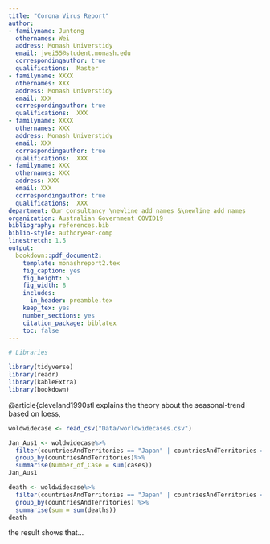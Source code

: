 ```yaml
---
title: "Corona Virus Report"
author:
- familyname: Juntong
  othernames: Wei
  address: Monash Universtidy
  email: jwei55@student.monash.edu
  correspondingauthor: true
  qualifications:  Master
- familyname: XXXX
  othernames: XXX
  address: Monash Universtidy
  email: XXX
  correspondingauthor: true
  qualifications:  XXX
- familyname: XXXX
  othernames: XXX
  address: Monash Universtidy
  email: XXX
  correspondingauthor: true
  qualifications:  XXX
- familyname: XXX
  othernames: XXX
  address: XXX
  email: XXX
  correspondingauthor: true
  qualifications:  XXX
department: Our consultancy \newline add names &\newline add names
organization: Australian Government COVID19
bibliography: references.bib
biblio-style: authoryear-comp
linestretch: 1.5
output:
  bookdown::pdf_document2:
    template: monashreport2.tex
    fig_caption: yes
    fig_height: 5
    fig_width: 8
    includes:
      in_header: preamble.tex
    keep_tex: yes
    number_sections: yes
    citation_package: biblatex
    toc: false
---
```


```r
# Libraries

library(tidyverse)
library(readr)
library(kableExtra)
library(bookdown)

```



\section*{Country XX1 and YY1"}

@article{cleveland1990stl explains the theory about the seasonal-trend based on loess, 

```r
woldwidecase <- read_csv("Data/worldwidecases.csv")
```
```r
Jan_Aus1 <- woldwidecase%>% 
  filter(countriesAndTerritories == "Japan" | countriesAndTerritories == "Australia")%>% 
  group_by(countriesAndTerritories)%>% 
  summarise(Number_of_Case = sum(cases))
Jan_Aus1
```
```r
death <- woldwidecase%>% 
  filter(countriesAndTerritories == "Japan" | countriesAndTerritories == "Australia")%>% 
  group_by(countriesAndTerritories) %>%
  summarise(sum = sum(deaths))
death
```

the result shows that...

\section*{Country XX2 and YY2}

\section*{Country XX3 and YY3}



